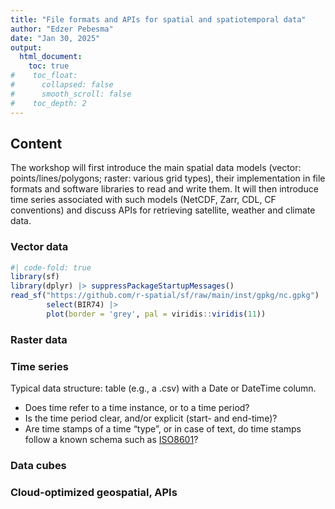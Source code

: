 ```yaml
---
title: "File formats and APIs for spatial and spatiotemporal data"
author: "Edzer Pebesma"
date: "Jan 30, 2025"
output:
  html_document:
    toc: true
#    toc_float:
#      collapsed: false
#      smooth_scroll: false
#    toc_depth: 2
---
```


## Content

The workshop will first introduce the main spatial data models (vector: points/lines/polygons; raster: various grid types), their implementation in file formats and software libraries to read and write them. It will then introduce time series associated with such models (NetCDF, Zarr, CDL, CF conventions) and discuss APIs for retrieving satellite, weather and climate data.

### Vector data

```r
#| code-fold: true
library(sf)
library(dplyr) |> suppressPackageStartupMessages()
read_sf("https://github.com/r-spatial/sf/raw/main/inst/gpkg/nc.gpkg") |> 
		select(BIR74) |>
		plot(border = 'grey', pal = viridis::viridis(11))
```

### Raster data

### Time series

Typical data structure: table (e.g., a .csv) with a Date or DateTime column.

* Does time refer to a time instance, or to a time period? 
* Is the time period clear, and/or explicit (start- and end-time)?
* Are time stamps of a time "type", or in case of text, do time stamps follow a known schema such as [ISO8601](https://en.wikipedia.org/wiki/ISO_8601)?

### Data cubes

### Cloud-optimized geospatial, APIs
